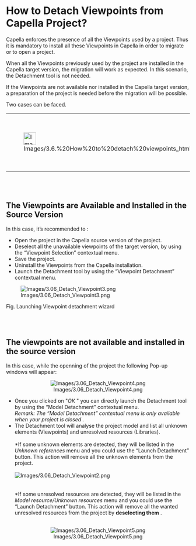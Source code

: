             
= How to Detach Viewpoints from Capella Project? =
 
Capella enforces the presence of all the Viewpoints used by a project. Thus it is mandatory to install all these Viewpoints in Capella in order to migrate or to open a project.

 
When all the Viewpoints previously used by the project are installed in the Capella target version, the migration will work as expected. In this scenario, the Detachment tool is not needed.

 
If the Viewpoints are not available nor installed in the Capella target version, a preparation of the project is needed before the migration will be possible.

 
Two cases can be faced.

         
{| border="1"
|-
| 
[[Image:Images/3.6.%20How%20to%20detach%20viewpoints_html_723ed3f9.png|34x34px]]

 
| 
'''It&rsquo;s 				highly recommended to manually backup you''''''r 				project before using the tool.'''

 
|}  
<br>
<br>

 
== The Viewpoints are Available and Installed in the Source Version ==
 
In this case, it&rsquo;s recommended to :

 
* Open the project in the Capella source version of the project.
* Deselect all the unavailable 	viewpoints of the target version, by using the &ldquo;Viewpoint 	Selection&rdquo; contextual menu.
* Save the project.
* Uninstall the Viewpoints from the 	Capella installation.
* Launch the Detachment tool by using 	the &ldquo;Viewpoint Detachment&rdquo; contextual menu.
 

 
[[Image:Images/3.06_Detach_Viewpoint3.png]]

 
Fig. Launching Viewpoint detachment wizard

 
<br>
<br>

 
== The viewpoints are not available and installed in the source version ==
 
In this case, while the openning of the project the following Pop-up windows will appear:

<center>[[Image:Images/3.06_Detach_Viewpoint4.png]]</center>


*Once you clicked on "''OK'' "  you can directly launch the Detachment tool by using the &ldquo;Model Detachment&rdquo; contextual menu.<br>''Remark: The &ldquo;Model Detachment&rdquo; contextual menu is only available when your project is closed .''<br>
*The Detachment tool will analyse the project model and list all unknown elements (Viewpoints) and unresolved resources (Libraries).<br><br>
**If some unknown elements are detected, they will be listed in the ''Unknown references'' menu and you could use the &ldquo;Launch Detachment&rdquo; button. This action will remove all the unknown elements from the project. <br><br>[[Image:Images/3.06_Detach_Viewpoint2.png]]<br><br><br>
**If some unresolved resources are detected, they will be listed in the ''Model resource/Unknown resources'' menu and you could use the &ldquo;Launch Detachment&rdquo; button. This action will remove all the wanted unresolved resources from the project by '''deselecting them''' . <br><br> 

<center>[[Image:Images/3.06_Detach_Viewpoint5.png]]</center>
 





   